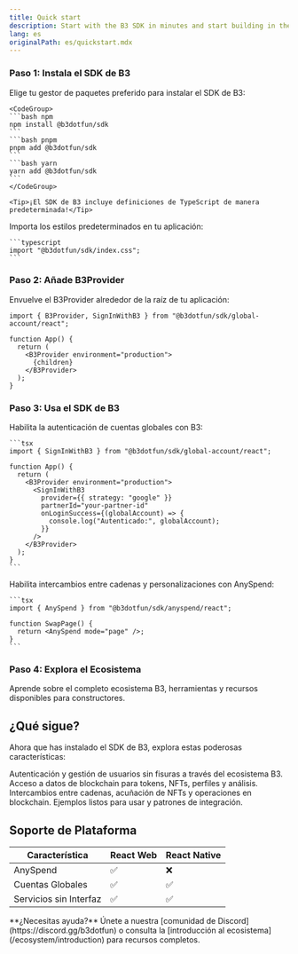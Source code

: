 ```yaml
---
title: Quick start
description: Start with the B3 SDK in minutes and start building in the B3 ecosystem
lang: es
originalPath: es/quickstart.mdx
---
```

### Paso 1: Instala el SDK de B3
<Steps>
  <Step title="Instala el paquete SDK">
    Elige tu gestor de paquetes preferido para instalar el SDK de B3:

    <CodeGroup>
    ```bash npm
    npm install @b3dotfun/sdk
    ```
    ```bash pnpm
    pnpm add @b3dotfun/sdk
    ```
    ```bash yarn
    yarn add @b3dotfun/sdk
    ```
    </CodeGroup>

    <Tip>¡El SDK de B3 incluye definiciones de TypeScript de manera predeterminada!</Tip>
  </Step>

  <Step title="Importa los estilos CSS">
    Importa los estilos predeterminados en tu aplicación:

    ```typescript
    import "@b3dotfun/sdk/index.css";
    ```
  </Step>
</Steps>

### Paso 2: Añade B3Provider
Envuelve el B3Provider alrededor de la raíz de tu aplicación:

```tsx
import { B3Provider, SignInWithB3 } from "@b3dotfun/sdk/global-account/react";

function App() {
  return (
    <B3Provider environment="production">
      {children}
    </B3Provider>
  );
}
```


### Paso 3: Usa el SDK de B3
<AccordionGroup>
 <Accordion icon="swap" title="Cuentas Instantáneas">
    Habilita la autenticación de cuentas globales con B3:

    ```tsx
    import { SignInWithB3 } from "@b3dotfun/sdk/global-account/react";

    function App() {
      return (
        <B3Provider environment="production">
          <SignInWithB3
            provider={{ strategy: "google" }}
            partnerId="your-partner-id"
            onLoginSuccess={(globalAccount) => {
              console.log("Autenticado:", globalAccount);
            }}
          />
        </B3Provider>
      );
    }
    ```
  </Accordion>
  <Accordion icon="swap" title="Accede a Liquidez">
    Habilita intercambios entre cadenas y personalizaciones con AnySpend:

    ```tsx
    import { AnySpend } from "@b3dotfun/sdk/anyspend/react";

    function SwapPage() {
      return <AnySpend mode="page" />;
    }
    ```
  </Accordion>
</AccordionGroup>

### Paso 4: Explora el Ecosistema

<Card title="Descubre el Ecosistema B3" icon="globe" href="/ecosystem/introduction">
  Aprende sobre el completo ecosistema B3, herramientas y recursos disponibles para constructores.
</Card>

## ¿Qué sigue?

Ahora que has instalado el SDK de B3, explora estas poderosas características:

<CardGroup cols={2}>

<Card title="Cuentas Globales" icon="user" href="/sdk/global-account/introduction">
  Autenticación y gestión de usuarios sin fisuras a través del ecosistema B3.
</Card>

<Card title="API de Datos" icon="user" href="/data/api-reference/introduction">
  Acceso a datos de blockchain para tokens, NFTs, perfiles y análisis.
</Card>

<Card title="SDK de AnySpend" icon="arrows-cross" href="/anyspend/introduction">
  Intercambios entre cadenas, acuñación de NFTs y operaciones en blockchain.
</Card>

<Card title="Ejemplos y Demos" icon="code" href="/sdk/introduction">
  Ejemplos listos para usar y patrones de integración.
</Card>

</CardGroup>

## Soporte de Plataforma

| Característica     | React Web | React Native |
| ----------------- | --------- | ------------ |
| AnySpend          | ✅         | ❌            |
| Cuentas Globales  | ✅         | ✅            |
| Servicios sin Interfaz | ✅         | ✅            |

<Note>
  **¿Necesitas ayuda?** Únete a nuestra [comunidad de Discord](https://discord.gg/b3dotfun) o consulta la
  [introducción al ecosistema](/ecosystem/introduction) para recursos completos.
</Note>
